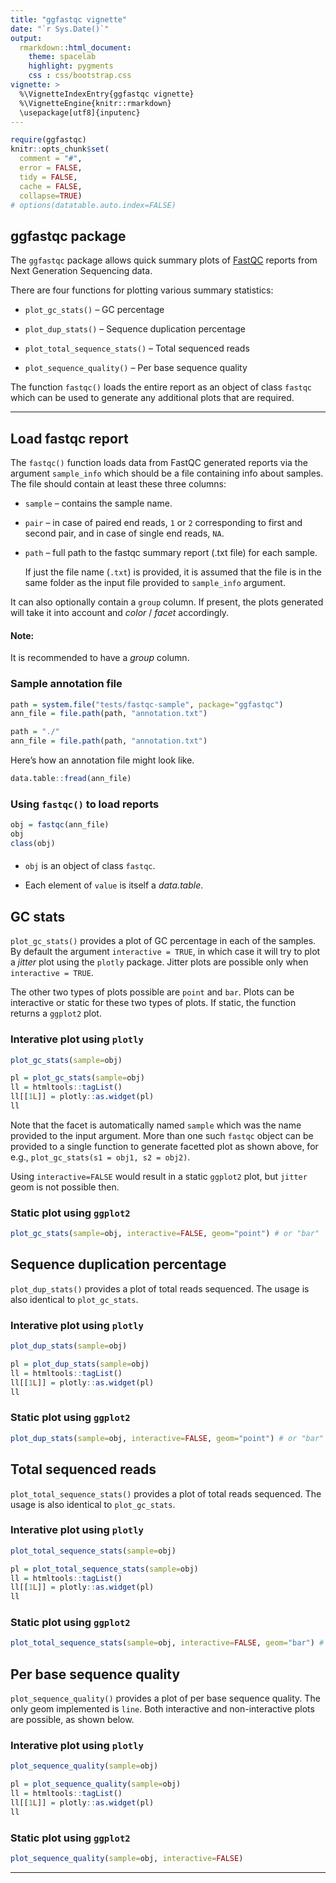 ```yaml
---
title: "ggfastqc vignette"
date: "`r Sys.Date()`"
output: 
  rmarkdown::html_document:
    theme: spacelab
    highlight: pygments
    css : css/bootstrap.css
vignette: >
  %\VignetteIndexEntry{ggfastqc vignette}
  %\VignetteEngine{knitr::rmarkdown}
  \usepackage[utf8]{inputenc}
---
```


```r
require(ggfastqc)
knitr::opts_chunk$set(
  comment = "#",
  error = FALSE,
  tidy = FALSE,
  cache = FALSE,
  collapse=TRUE)
# options(datatable.auto.index=FALSE)
```

## ggfastqc package

The `ggfastqc` package allows quick summary plots of 
[FastQC](http://www.bioinformatics.babraham.ac.uk/projects/fastqc/) 
reports from Next Generation Sequencing data. 

There are four functions for plotting various summary statistics:

* `plot_gc_stats()` -- GC percentage

* `plot_dup_stats()` -- Sequence duplication percentage

* `plot_total_sequence_stats()` -- Total sequenced reads

* `plot_sequence_quality()` -- Per base sequence quality

The function `fastqc()` loads the entire report as an object of class `fastqc` 
which can be used to generate any additional plots that are required.

***

## Load fastqc report

The `fastqc()` function loads data from FastQC generated reports via the 
argument `sample_info` which should be a file containing info about samples.
The file should contain at least these three columns:

* `sample` -- contains the sample name.

* `pair` -- in case of paired end reads, `1` or `2` corresponding to first and 
second pair, and in case of single end reads, `NA`.

* `path` -- full path to the fastqc summary report (.txt file) for each sample.

    If just the file name (`.txt`) is provided, it is assumed that the file is 
    in the same folder as the input file provided to `sample_info` argument.

It can also optionally contain a `group` column. If present, the plots 
generated will take it into account and *color* / *facet* accordingly.

#### Note: {.bs-callout .bs-callout-warning}

It is recommended to have a *group* column.

### Sample annotation file

```r
path = system.file("tests/fastqc-sample", package="ggfastqc")
ann_file = file.path(path, "annotation.txt")
```

```r
path = "./"
ann_file = file.path(path, "annotation.txt")
```

Here's how an annotation file might look like.

```r
data.table::fread(ann_file)
```

### Using `fastqc()` to load reports

```r
obj = fastqc(ann_file)
obj
class(obj)
```

#### {.bs-callout .bs-callout-info}

* `obj` is an object of class `fastqc`.

* Each element of `value` is itself a *data.table*.

## GC stats

`plot_gc_stats()` provides a plot of GC percentage in each of the samples. By 
default the argument `interactive = TRUE`, in which case it will try to plot a 
*jitter* plot using the `plotly` package. Jitter plots are possible only when 
`interactive = TRUE`.

The other two types of plots possible are `point` and `bar`. Plots can be 
interactive or static for these two types of plots. If static, the function 
returns a `ggplot2` plot.

### Interative plot using `plotly`

```r
plot_gc_stats(sample=obj)
```

```r
pl = plot_gc_stats(sample=obj)
ll = htmltools::tagList()
ll[[1L]] = plotly::as.widget(pl)
ll
```

Note that the facet is automatically named `sample` which was the name 
provided to the input argument. More than one such `fastqc` object can be 
provided to a single function to generate facetted plot as shown above, for 
e.g., `plot_gc_stats(s1 = obj1, s2 = obj2)`.

Using `interactive=FALSE` would result in a static `ggplot2` plot, but `jitter` 
geom is not possible then.


### Static plot using `ggplot2`

```r
plot_gc_stats(sample=obj, interactive=FALSE, geom="point") # or "bar"
```

## Sequence duplication percentage

`plot_dup_stats()` provides a plot of total reads sequenced. The 
usage is also identical to `plot_gc_stats`.

### Interative plot using `plotly`

```r
plot_dup_stats(sample=obj)
```

```r
pl = plot_dup_stats(sample=obj)
ll = htmltools::tagList()
ll[[1L]] = plotly::as.widget(pl)
ll
```

### Static plot using `ggplot2`

```r
plot_dup_stats(sample=obj, interactive=FALSE, geom="point") # or "bar"
```

## Total sequenced reads

`plot_total_sequence_stats()` provides a plot of total reads sequenced. The 
usage is also identical to `plot_gc_stats`.

### Interative plot using `plotly`

```r
plot_total_sequence_stats(sample=obj)
```

```r
pl = plot_total_sequence_stats(sample=obj)
ll = htmltools::tagList()
ll[[1L]] = plotly::as.widget(pl)
ll
```

### Static plot using `ggplot2`

```r
plot_total_sequence_stats(sample=obj, interactive=FALSE, geom="bar") # or "point"
```

## Per base sequence quality

`plot_sequence_quality()` provides a plot of per base sequence quality. The only 
geom implemented is `line`. Both interactive and non-interactive plots are 
possible, as shown below.

### Interative plot using `plotly`

```r
plot_sequence_quality(sample=obj)
```

```r
pl = plot_sequence_quality(sample=obj)
ll = htmltools::tagList()
ll[[1L]] = plotly::as.widget(pl)
ll
```

### Static plot using `ggplot2`

```r
plot_sequence_quality(sample=obj, interactive=FALSE)
```

***

